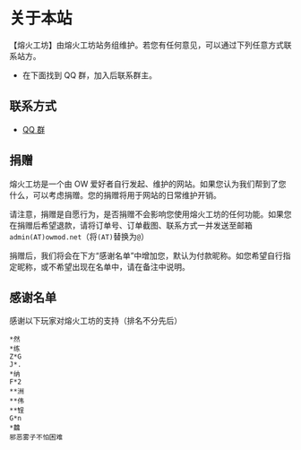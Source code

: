 
# 关于本站

【熔火工坊】由熔火工坊站务组维护。若您有任何意见，可以通过下列任意方式联系站方。

- 在下面找到 QQ 群，加入后联系群主。

## 联系方式

- [QQ 群](https://jq.qq.com/?_wv=1027&k=5J2QSeu)

## 捐赠

熔火工坊是一个由 OW 爱好者自行发起、维护的网站。如果您认为我们帮到了您什么，可以考虑捐赠。您的捐赠将用于网站的日常维护开销。

请注意，捐赠是自愿行为，是否捐赠不会影响您使用熔火工坊的任何功能。如果您在捐赠后希望退款，请将订单号、订单截图、联系方式一并发送至邮箱`admin(AT)owmod.net`（将`(AT)`替换为`@`）

捐赠后，我们将会在下方“感谢名单”中增加您，默认为付款昵称。如您希望自行指定昵称，或不希望出现在名单中，请在备注中说明。

<QR
  size={200}
  url="https://qr.alipay.com/tsx04609mgn4f8rbo0bnnad"
  logo="https://img.alicdn.com/tfs/TB1ID6DkZVl614jSZKPXXaGjpXa-488-492.png"
/>

<QR
  size={200}
  url="wxp://f2f0aQsklXwxEbqZ_M1OIQgna7VsJ0UV68mx"
  logo="https://img.alicdn.com/tfs/TB1Y2BXoz39YK4jSZPcXXXrUFXa-657-578.png"
/>

## 感谢名单

感谢以下玩家对熔火工坊的支持（排名不分先后）

```
*然
*练
Z*G
J*.
*纳
F*2
**洲
**伟
**锃
G*n
*䲜
邪恶雾子不怕困难
```
